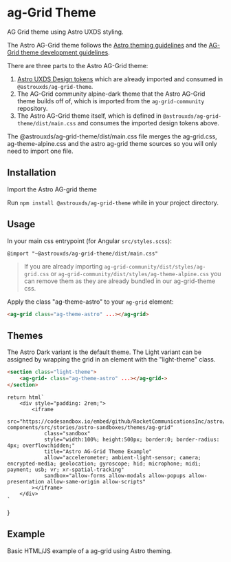 
<Meta of={AgGridStories} />

<style>
  {`
      .sbdocs .sbdocs-content {
          max-width: 90%;
      }
      .sandbox {
          width:100%; height:500px; border:0; border-radius: 4px; overflow:hidden;
      }
  `}
</style>

# ag-Grid Theme

AG Grid theme using Astro UXDS styling.

The Astro AG-Grid theme follows the [Astro theming guidelines](https://www.astrouxds.com/design-guidelines/theme/) and the [AG-Grid theme development guidelines](https://www.ag-grid.com/javascript-grid-themes-customising/).

There are three parts to the Astro AG-Grid theme:

1.  [Astro UXDS Design tokens](https://www.npmjs.com/package/@astrouxds/tokens) which are already imported and consumed in `@astrouxds/ag-grid-theme`.
2.  The AG-Grid community alpine-dark theme that the Astro AG-Grid theme builds off of, which is imported from the `ag-grid-community` repository.
3.  The Astro AG-Grid theme itself, which is defined in `@astrouxds/ag-grid-theme/dist/main.css` and consumes the imported design tokens above.

The @astrouxds/ag-grid-theme/dist/main.css file merges the ag-grid.css, ag-theme-alpine.css and the astro ag-grid theme sources so you will only need to import one file.

## Installation

Import the Astro AG-grid theme

Run `npm install @astrouxds/ag-grid-theme` while in your project directory.

## Usage

In your main css entrypoint (for Angular `src/styles.scss`):

`@import "~@astrouxds/ag-grid-theme/dist/main.css"`

> If you are already importing `ag-grid-community/dist/styles/ag-grid.css` or `ag-grid-community/dist/styles/ag-theme-alpine.css` you can remove them as they are already bundled in our ag-grid-theme css.

Apply the class "ag-theme-astro" to your `ag-grid` element:

```html
<ag-grid class="ag-theme-astro" ...></ag-grid>
```

## Themes

The Astro Dark variant is the default theme. The Light variant can be assigned by wrapping the grid in an element with the "light-theme" class.

```html
<section class="light-theme">
    <ag-grid- class="ag-theme-astro" ...></ag-grid->
</section>
```

    return html`
        <div style="padding: 2rem;">
            <iframe
                src="https://codesandbox.io/embed/github/RocketCommunicationsInc/astro/tree/main/packages/web-components/src/stories/astro-sandboxes/themes/ag-grid"
                class="sandbox"
                style="width:100%; height:500px; border:0; border-radius: 4px; overflow:hidden;"
                title="Astro AG-Grid Theme Example"
                allow="accelerometer; ambient-light-sensor; camera; encrypted-media; geolocation; gyroscope; hid; microphone; midi; payment; usb; vr; xr-spatial-tracking"
                sandbox="allow-forms allow-modals allow-popups allow-presentation allow-same-origin allow-scripts"
            ></iframe>
        </div>
    `
}

## Example

Basic HTML/JS example of a ag-grid using Astro theming.

<Canvas>
  <Story of={AgGridStories.AgGrid} />
</Canvas>
